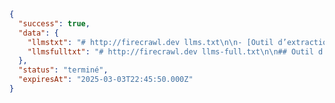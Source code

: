 ```json
{
  "success": true,
  "data": {
    "llmstxt": "# http://firecrawl.dev llms.txt\n\n- [Outil d’extraction de données web](https://www.firecrawl.dev/) : Transformez les sites web en données propres, prêtes pour les LLM, en toute simplicité.\n- [Tarification flexible du scraping web](https://www.firecrawl.dev/pricing) : Des offres flexibles pour le scraping web et l’extraction de données.\n- [Scraping web et IA](https://www.firecrawl.dev/blog) : Découvrez des tutoriels et des articles sur le scraping web et l’IA...",
    "llmsfulltxt": "# http://firecrawl.dev llms-full.txt\n\n## Outil d’extraction de données web\nDécouvrez /extract – Obtenez des données web à partir d’un prompt [Essayer maintenant](https://www.firecrawl.dev/extract)\n\n[💥 2 mois offerts avec l’abonnement annuel](https://www.firecrawl.dev/pricing)..."
  },
  "status": "terminé",
  "expiresAt": "2025-03-03T22:45:50.000Z"
}
```
